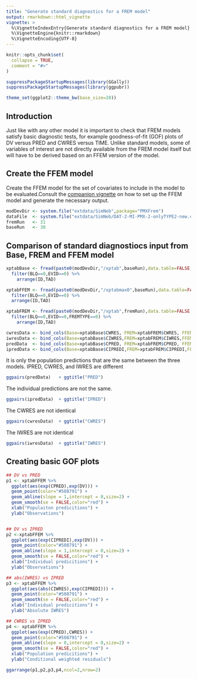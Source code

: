 ```yaml
---
title: "Generate standard diagnostics for a FREM model"
output: rmarkdown::html_vignette
vignette: >
  %\VignetteIndexEntry{Generate standard diagnostics for a FREM model}
  %\VignetteEngine{knitr::rmarkdown}
  %\VignetteEncoding{UTF-8}
---
```


```r
knitr::opts_chunk$set(
  collapse = TRUE,
  comment = "#>"
)
```

```r
suppressPackageStartupMessages(library(GGally))
suppressPackageStartupMessages(library(ggpubr))

theme_set(ggplot2::theme_bw(base_size=20))
```

## Introduction

Just like with any other model it is important to check that FREM models satisfy basic diagnostic tests, for example goodness-of-fit (GOF) plots of DV versus PRED and CWRES versus TIME. Unlike standard models, some of variables of interest are not directly available from the FREM model itself but will have to be derived based on an FFEM version of the model. 

## Create the FFEM model

Create the FFEM model for the set of covariates to include in the model to be evaluated.Consult the [companion vignette](create_FFEM_model.html) on how to set up the FFEM model and generate the necessary output.


```r
modDevDir <- system.file("extdata/SimNeb",package="PMXFrem")
dataFile  <- system.file("extdata/SimNeb/DAT-2-MI-PMX-2-onlyTYPE2-new.csv",package="PMXFrem")
fremRun   <- 31
baseRun   <- 30
```

## Comparison of standard diagnostiocs input from Base, FREM and FFEM model

```r
xptabBase <- fread(paste0(modDevDir,"/xptab",baseRun),data.table=FALSE,check.names = T) %>%
  filter(BLQ==0,EVID==0) %>% 
    arrange(ID,TAD)

xptabFFEM <- fread(paste0(modDevDir,"/xptabmax0",baseRun),data.table=FALSE,check.names = T) %>%
  filter(BLQ==0,EVID==0) %>% 
  arrange(ID,TAD)

xptabFREM <- fread(paste0(modDevDir,"/xptab",fremRun),data.table=FALSE,check.names = T) %>%
  filter(BLQ==0,EVID==0,FREMTYPE==0) %>% 
    arrange(ID,TAD)

cwresData <- bind_cols(Base=xptabBase$CWRES, FREM=xptabFREM$CWRES, FFEM=xptabFFEM$CWRES) 
iwresData <- bind_cols(Base=xptabBase$CIWRES,FREM=xptabFREM$CIWRES,FFEM=xptabFFEM$CIWRES)
predData  <- bind_cols(Base=xptabBase$CPRED, FREM=xptabFREM$CPRED, FFEM=xptabFFEM$CPRED)
ipredData <- bind_cols(Base=xptabBase$CIPREDI,FREM=xptabFREM$CIPREDI,FFEM=xptabFFEM$CIPREDI)
```

It is only the population predictions that are the same between the three models. IPRED, CWRES, and IWRES are different
```r
ggpairs(predData)   + ggtitle("PRED")
```

The individual predictions are not the same.
```r
ggpairs(ipredData)  + ggtitle("IPRED")
```

The CWRES are not identical
```r
ggpairs(cwresData)  + ggtitle("CWRES")
```

The IWRES are not identical
```r

ggpairs(iwresData)  + ggtitle("IWRES")
```

## Creating basic GOF plots

```r

## DV vs PRED
p1 <- xptabFFEM %>% 
  ggplot(aes(exp(CPRED),exp(DV))) +
  geom_point(color="#508791") +
  geom_abline(slope = 1,intercept = 0,size=2) +
  geom_smooth(se = FALSE,color="red") +
  xlab("Populaiton predicitions") +
  ylab("Observations")


## DV vs IPRED
p2 <-xptabFFEM %>% 
  ggplot(aes(exp(CIPREDI),exp(DV))) +
  geom_point(color="#508791") +
  geom_abline(slope = 1,intercept = 0,size=2) +
  geom_smooth(se = FALSE,color="red") +
  xlab("Individual predicitions") +
  ylab("Observations")

## abs(IWRES) vs IPRED
p3 <- xptabFFEM %>% 
  ggplot(aes(abs(CIWRES),exp(CIPREDI))) +
  geom_point(color="#508791") +
  geom_smooth(se = FALSE,color="red") +
  xlab("Individual predicitions") +
  ylab("Absolute IWRES")

## CWRES vs IPRED
p4 <- xptabFFEM %>% 
  ggplot(aes(exp(CPRED),CWRES)) +
  geom_point(color="#508791") +
  geom_abline(slope = 0,intercept = 0,size=2) +
  geom_smooth(se = FALSE,color="red") +
  xlab("Population predicitions") +
  ylab("Conditional weighted residuals")

ggarrange(p1,p2,p3,p4,ncol=2,nrow=2)

```



